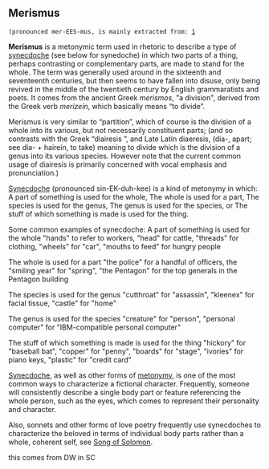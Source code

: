 == Merismus ==
 (pronounced mer-EES-mus, is mainly extracted from: [http://www.worldwidewords.org/qa/qa-mer1.htm]

'''Merismus'''  is a metonymic term used in rhetoric to describe a type of [[synecdoche]] (see below for synedoche) in which two parts of a thing, perhaps contrasting or complementary parts, are made to stand for the whole. The term was generally used around in the sixteenth and seventeenth centuries, but then seems to have fallen into disuse, only being revived in the middle of the twentieth century by English grammaratists and poets. It comes from the ancient Greek ''merismos'', "a division", derived from the Greek verb ''merizein'', which basically means “to divide”.

Merismus is very similar to “partition”, which of course is the division of a whole into its various, but not necessarily constituent parts; (and so contrasts with the Greek “diairesis ”, and Late Latin diaeresis, (dia-, apart; see dia- + hairein, to take) meaning to divide which is the division of a genus into its various species. However note that the current common usage of diairesis is primarily concerned with vocal emphasis and pronunciation.)


[[Synecdoche]] (pronounced sin-EK-duh-kee) is a kind of metonymy in which:
A part of something is used for the whole,
The whole is used for a part,
The species is used for the genus,
The genus is used for the species, or
The stuff of which something is made is used for the thing.

Some common examples of synecdoche:
A part of something is used for the whole 
"hands" to refer to workers, "head" for cattle, "threads" for clothing, "wheels" for "car", "mouths to feed" for hungry people

The whole is used for a part 
"the police" for a handful of officers, the "smiling year" for "spring", "the Pentagon" for the top generals in the Pentagon building

The species is used for the genus 
"cutthroat" for "assassin", "kleenex" for facial tissue, "castle" for "home"

The genus is used for the species 
"creature" for "person", "personal computer" for "IBM-compatible personal computer"

The stuff of which something is made is used for the thing 
"hickory" for "baseball bat", "copper" for "penny", "boards" for "stage", "ivories" for piano keys, "plastic" for "credit card"

[[Synecdoche]], as well as other forms of [[metonymy]], is one of the most common ways to characterize a fictional character. Frequently, someone will consistently describe a single body part or feature referencing the whole person, such as the eyes, which comes to represent their personality and character.

Also, sonnets and other forms of love poetry frequently use synecdoches to characterize the beloved in terms of individual body parts rather than a whole, coherent self, see [[Song of Solomon]].


this comes from DW in SC